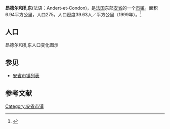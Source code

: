 {{Infobox French commune
|name                    = 昂德尔和孔东
|native name             = Andert-et-Condon
|image flag              = 
|image flag size         = 
|flag legend             = 
|image coat of arms      = 
|image coat of arms size = 
|coat of arms legend     = 
|city motto              = 
|image                   = 
|caption                 = 
|map                     = 
|adjustable map          = 
|time zone               = 
|longitude              = 
|latitude               =  
|arrondissement         =  
|canton                 =  
|subdivisions entry      = 
|subdivisions            = 
|intercommunality        = 
|mayor                   = 
|term                    = 
|elevation m             = 
|area km2                = 6.94
|population             = 275
|population date         = 1999
|INSEE                  = 01009
|postal code             = 01300
|website                 = 
}}
{{French Commune Map|01009}}
'''昂德尔和孔东'''(法语：Andert-et-Condon)，是[[法国|法国]]东部[[安省_(法國)|安省]]的一个[[市镇_(法国)|市镇]]。面积 6.94平方公里，人口275，人口密度39.63人／平方公里（1999年）。<ref name="Statmallen Areal i Frankrikes kommuner">{{cite web|url=http://www.insee.fr/fr/ppp/bases-de-donnees/recensement/populations-legales/france-departements.asp?annee=2009#departements|title=Insee, Populations légales 2009 pour les départements et les collectivités d'outre-mer France métropolitaine et DOM|accessdate=2012-01-30|archive-date=2012-01-08|archive-url=https://web.archive.org/web/20120108000120/http://www.insee.fr/fr/ppp/bases-de-donnees/recensement/populations-legales/france-departements.asp?annee=2009#departements|dead-url=no}}</ref>

== 人口 ==
昂德尔和孔东人口变化图示
{{French Commune Population|01009}}

==参见==
*[[安省市镇列表|安省市镇列表]]

== 参考文献 ==
{{reflist}}

{{安省市鎮}}

[[Category:安省市镇|Category:安省市镇]]